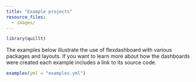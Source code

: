 ```yaml
---
title: "Example projects"
resource_files:
  - images/
---
```


```r
library(quillt)
```


The examples below illustrate the use of flexdashboard with various packages and layouts. If you want to learn more about how the dashboards were created each example includes a link to its source code. 


```r
examples(yml = "examples.yml")
```


